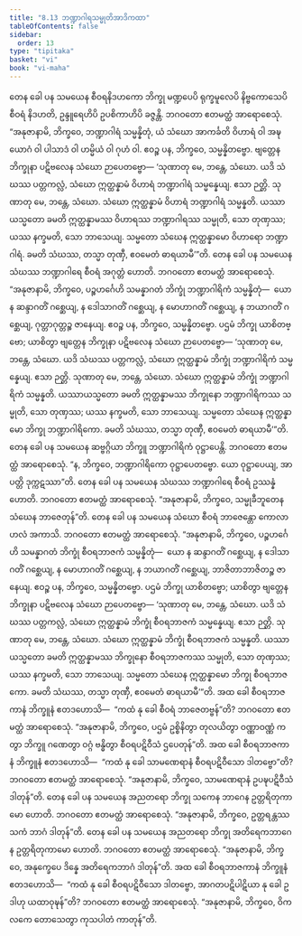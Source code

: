 ```yaml
---
title: "8.13 ဘဏ္ဍာဂါရသမ္မုတိအာဒိကထာ"
tableOfContents: false
sidebar:
  order: 13
type: "tipitaka"
basket: "vi"
book: "vi-maha"
---
```



<DynamicBreadcrumb />

<Division number="343" book="vi-maha" e="ch" v="3" p="396">

<Paragraph number="1610" book="vi-maha">
တေန ခေါ ပန သမယေန စီဝရနိဒဟကော ဘိက္ခု မဏ္ဍပေပိ ရုက္ခမူလေပိ နိဗ္ဗကောသေပိ စီဝရံ နိဒဟတိ, ဥန္ဒူရေဟိပိ ဥပစိကာဟိပိ ခဇ္ဇန္တိ. ဘဂဝတော ဧတမတ္ထံ အာရောစေသုံ. “အနုဇာနာမိ, ဘိက္ခဝေ, ဘဏ္ဍာဂါရံ သမ္မန္နိတုံ, ယံ သံဃော အာကင်္ခတိ ဝိဟာရံ ဝါ အဍ္ဎယောဂံ ဝါ ပါသာဒံ ဝါ ဟမ္မိယံ ဝါ ဂုဟံ ဝါ. ဧဝဉ္စ ပန, ဘိက္ခဝေ, သမ္မန္နိတဗ္ဗော. ဗျတ္တေန ဘိက္ခုနာ ပဋိဗလေန သံဃော ဉာပေတဗ္ဗော—
</Paragraph>

<Paragraph number="1611" book="vi-maha">
‘သုဏာတု မေ, ဘန္တေ, သံဃော. ယဒိ သံဃဿ ပတ္တကလ္လံ, သံဃော ဣတ္ထန္နာမံ ဝိဟာရံ ဘဏ္ဍာဂါရံ သမ္မန္နေယျ. ဧသာ ဉတ္တိ.
</Paragraph>

<Paragraph number="1612" book="vi-maha">
သုဏာတု မေ, ဘန္တေ, သံဃော. သံဃော ဣတ္ထန္နာမံ ဝိဟာရံ ဘဏ္ဍာဂါရံ သမ္မန္နတိ. ယဿာယသ္မတော ခမတိ ဣတ္ထန္နာမဿ ဝိဟာရဿ ဘဏ္ဍာဂါရဿ သမ္မုတိ, သော တုဏှဿ; ယဿ နက္ခမတိ, သော ဘာသေယျ.
</Paragraph>

<Paragraph number="1613" book="vi-maha">
သမ္မတော သံဃေန ဣတ္ထန္နာမော ဝိဟာရော ဘဏ္ဍာဂါရံ. ခမတိ သံဃဿ, တသ္မာ တုဏှီ, ဧဝမေတံ ဓာရယာမီ’”တိ.
</Paragraph>

<Paragraph number="1614" book="vi-maha">
တေန ခေါ ပန သမယေန သံဃဿ ဘဏ္ဍာဂါရေ စီဝရံ အဂုတ္တံ ဟောတိ. ဘဂဝတော ဧတမတ္ထံ အာရောစေသုံ. “အနုဇာနာမိ, ဘိက္ခဝေ, ပဉ္စဟင်္ဂေဟိ သမန္နာဂတံ ဘိက္ခုံ ဘဏ္ဍာဂါရိကံ သမ္မန္နိတုံ—  ယော န ဆန္ဒာဂတိံ ဂစ္ဆေယျ, န ဒေါသာဂတိံ ဂစ္ဆေယျ, န မောဟာဂတိံ ဂစ္ဆေယျ, န ဘယာဂတိံ ဂစ္ဆေယျ, ဂုတ္တာဂုတ္တဉ္စ ဇာနေယျ. ဧဝဉ္စ ပန, ဘိက္ခဝေ, သမ္မန္နိတဗ္ဗော. ပဌမံ ဘိက္ခု ယာစိတဗ္ဗော; ယာစိတွာ ဗျတ္တေန ဘိက္ခုနာ ပဋိဗလေန သံဃော ဉာပေတဗ္ဗော—
</Paragraph>

<Paragraph number="1615" book="vi-maha">
‘သုဏာတု မေ, ဘန္တေ, သံဃော. ယဒိ သံဃဿ ပတ္တကလ္လံ, သံဃော ဣတ္ထန္နာမံ ဘိက္ခုံ ဘဏ္ဍာဂါရိကံ သမ္မန္နေယျ. ဧသာ ဉတ္တိ.
</Paragraph>

<Paragraph number="1616" book="vi-maha">
သုဏာတု မေ, ဘန္တေ, သံဃော. သံဃော ဣတ္ထန္နာမံ ဘိက္ခုံ ဘဏ္ဍာဂါရိကံ သမ္မန္နတိ. ယဿာယသ္မတော ခမတိ ဣတ္ထန္နာမဿ ဘိက္ခုနော ဘဏ္ဍာဂါရိကဿ သမ္မုတိ, သော တုဏှဿ; ယဿ နက္ခမတိ, သော ဘာသေယျ.
</Paragraph>

<Paragraph number="1617" book="vi-maha">
သမ္မတော သံဃေန ဣတ္ထန္နာမော ဘိက္ခု ဘဏ္ဍာဂါရိကော. ခမတိ သံဃဿ, တသ္မာ တုဏှီ, ဧဝမေတံ ဓာရယာမီ’”တိ.
</Paragraph>

<Paragraph number="1618" book="vi-maha">
တေန ခေါ ပန သမယေန ဆဗ္ဗဂ္ဂိယာ ဘိက္ခူ ဘဏ္ဍာဂါရိကံ ဝုဋ္ဌာပေန္တိ. ဘဂဝတော ဧတမတ္ထံ အာရောစေသုံ. “န, ဘိက္ခဝေ, ဘဏ္ဍာဂါရိကော ဝုဋ္ဌာပေတဗ္ဗော. ယော ဝုဋ္ဌာပေယျ, အာပတ္တိ ဒုက္ကဋဿာ”တိ.
</Paragraph>

<Paragraph number="1619" book="vi-maha">
တေန ခေါ ပန သမယေန သံဃဿ ဘဏ္ဍာဂါရေ စီဝရံ ဥဿန္နံ ဟောတိ. ဘဂဝတော ဧတမတ္ထံ အာရောစေသုံ. “အနုဇာနာမိ, ဘိက္ခဝေ, သမ္မုခီဘူတေန သံဃေန ဘာဇေတုန်”တိ.
</Paragraph>

<Paragraph number="1620" book="vi-maha">
တေန ခေါ ပန သမယေန သံဃော စီဝရံ ဘာဇေန္တော ကောလာဟလံ အကာသိ. ဘဂဝတော ဧတမတ္ထံ အာရောစေသုံ. “အနုဇာနာမိ, ဘိက္ခဝေ, ပဉ္စဟင်္ဂေဟိ သမန္နာဂတံ ဘိက္ခုံ စီဝရဘာဇကံ သမ္မန္နိတုံ—  ယော န ဆန္ဒာဂတိံ ဂစ္ဆေယျ, န ဒေါသာဂတိံ ဂစ္ဆေယျ, န မောဟာဂတိံ ဂစ္ဆေယျ, န ဘယာဂတိံ ဂစ္ဆေယျ, ဘာဇိတာဘာဇိတဉ္စ ဇာနေယျ. ဧဝဉ္စ ပန, ဘိက္ခဝေ, သမ္မန္နိတဗ္ဗော. ပဌမံ ဘိက္ခု ယာစိတဗ္ဗော; ယာစိတွာ ဗျတ္တေန ဘိက္ခုနာ ပဋိဗလေန သံဃော ဉာပေတဗ္ဗော—
</Paragraph>

<Paragraph number="1621" book="vi-maha">
‘သုဏာတု မေ, ဘန္တေ, သံဃော. ယဒိ သံဃဿ ပတ္တကလ္လံ, သံဃော ဣတ္ထန္နာမံ ဘိက္ခုံ စီဝရဘာဇကံ သမ္မန္နေယျ. ဧသာ ဉတ္တိ.
</Paragraph>

<Paragraph number="1622" book="vi-maha">
သုဏာတု မေ, ဘန္တေ, သံဃော. သံဃော ဣတ္ထန္နာမံ ဘိက္ခုံ စီဝရဘာဇကံ သမ္မန္နတိ. ယဿာယသ္မတော ခမတိ ဣတ္ထန္နာမဿ ဘိက္ခုနော စီဝရဘာဇကဿ သမ္မုတိ, သော တုဏှဿ; ယဿ နက္ခမတိ, သော ဘာသေယျ.
</Paragraph>

<Paragraph number="1623" book="vi-maha">
သမ္မတော သံဃေန ဣတ္ထန္နာမော ဘိက္ခု စီဝရဘာဇကော. ခမတိ သံဃဿ, တသ္မာ တုဏှီ, ဧဝမေတံ ဓာရယာမီ’”တိ.
</Paragraph>

<Paragraph number="1624" book="vi-maha">
အထ ခေါ စီဝရဘာဇကာနံ ဘိက္ခူနံ ဧတဒဟောသိ—  “ကထံ နု ခေါ စီဝရံ ဘာဇေတဗ္ဗန်”တိ? ဘဂဝတော ဧတမတ္ထံ အာရောစေသုံ. “အနုဇာနာမိ, ဘိက္ခဝေ, ပဌမံ ဥစ္စိနိတွာ တုလယိတွာ ဝဏ္ဏာဝဏ္ဏံ ကတွာ ဘိက္ခူ ဂဏေတွာ ဝဂ္ဂံ ဗန္ဓိတွာ စီဝရပဋိဝီသံ ဌပေတုန်”တိ.
</Paragraph>

<Paragraph number="1625" book="vi-maha">
အထ ခေါ စီဝရဘာဇကာနံ ဘိက္ခူနံ ဧတဒဟောသိ—  “ကထံ နု ခေါ သာမဏေရာနံ စီဝရပဋိဝီသော ဒါတဗ္ဗော”တိ? ဘဂဝတော ဧတမတ္ထံ အာရောစေသုံ. “အနုဇာနာမိ, ဘိက္ခဝေ, သာမဏေရာနံ ဥပဍ္ဎပဋိဝီသံ ဒါတုန်”တိ.
</Paragraph>

<Paragraph number="1626" book="vi-maha">
တေန ခေါ ပန သမယေန အညတရော ဘိက္ခု သကေန ဘာဂေန ဥတ္တရိတုကာမော ဟောတိ. ဘဂဝတော ဧတမတ္ထံ အာရောစေသုံ. “အနုဇာနာမိ, ဘိက္ခဝေ, ဥတ္တရန္တဿ သကံ ဘာဂံ ဒါတုန်”တိ.
</Paragraph>

<Paragraph number="1627" book="vi-maha">
တေန ခေါ ပန သမယေန အညတရော ဘိက္ခု အတိရေကဘာဂေန ဥတ္တရိတုကာမော ဟောတိ. ဘဂဝတော ဧတမတ္ထံ အာရောစေသုံ. “အနုဇာနာမိ, ဘိက္ခဝေ, အနုက္ခေပေ ဒိန္နေ အတိရေကဘာဂံ ဒါတုန်”တိ.
</Paragraph>

<Paragraph number="1628" book="vi-maha">
အထ ခေါ စီဝရဘာဇကာနံ ဘိက္ခူနံ ဧတဒဟောသိ—  “ကထံ နု ခေါ စီဝရပဋိဝီသော ဒါတဗ္ဗော, အာဂတပဋိပါဋိယာ နု ခေါ ဥဒါဟု ယထာဝုဍ္ဎန်”တိ? ဘဂဝတော ဧတမတ္ထံ အာရောစေသုံ. “အနုဇာနာမိ, ဘိက္ခဝေ, ဝိကလကေ တောသေတွာ ကုသပါတံ ကာတုန်”တိ.
</Paragraph>
</Division>